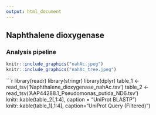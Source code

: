 ```yaml
---
output: html_document
---
```

## Naphthalene dioxygenase
### Analysis pipeline

```r
knitr::include_graphics("nahAc.jpeg")
knitr::include_graphics("nahAc_tree.jpeg")
```


```r
library(readr)
library(stringr)
library(dplyr)
table_1 <- read_tsv('Naphthalene_dioxygenase_nahAc.tsv')
table_2 <- read_tsv('AAP44288.1_Pseudomonas_putida_ND6.tsv')
knitr::kable(table_2[,1:4], caption = "UniProt BLASTP")
knitr::kable(table_1[,1:4], caption="UniProt Query (Filtered)")